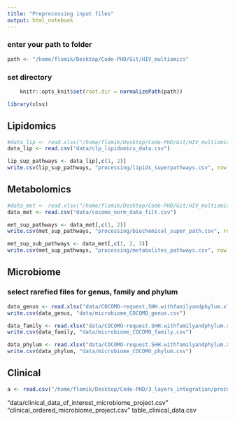 ```yaml
---
title: "Preprocessing input files"
output: html_notebook
---
```





### enter your path to folder
```r
path <- "/home/flomik/Desktop/Code-PHD/Git/HIV_multiomics"
```

### set directory
```r
    knitr::opts_knit$set(root.dir = normalizePath(path)) 
```

```r
library(xlsx)
```

## Lipidomics
```r
#data_lip <- read.xlsx("/home/flomik/Desktop/Code-PHD/Git/HIV_multiomics/data/Original_Scale_Data_CLP.xlsx", 1)
data_lip <- read.csv("data/clp_lipidomics_data.csv")

lip_sup_pathways <- data_lip[,c(1, 2)]
write.csv(lip_sup_pathways, "processing/lipids_superpathways.csv", row.names = FALSE, quote = FALSE)
```

## Metabolomics
```r
#data_met <- read.xlsx("/home/flomik/Desktop/Code-PHD/Git/HIV_multiomics/data/Supplementary Data 1.xlsx", 1)
data_met <- read.csv("data/cocomo_norm_data_filt.csv")

met_sup_pathways <- data_met[,c(1, 2)]
write.csv(met_sup_pathways, "processing/biochemical_super_path.csv", row.names = FALSE, quote = FALSE)

met_sup_sub_pathways <- data_met[,c(1, 2, 3)]
write.csv(met_sup_pathways, "processing/metabolites_pathways.csv", row.names = FALSE, quote = FALSE)
```

## Microbiome
### select rarefied files for genus, family and phylum
```r
data_genus <- read.xlsx("data/COCOMO-request.SHH.withfamilyandphylum.xlsx", 2)
write.csv(data_genus, "data/microbiome_COCOMO_genus.csv")

data_family <- read.xlsx("data/COCOMO-request.SHH.withfamilyandphylum.xlsx", 4)
write.csv(data_family, "data/microbiome_COCOMO_family.csv")

data_phylum <- read.xlsx("data/COCOMO-request.SHH.withfamilyandphylum.xlsx", 6)
write.csv(data_phylum, "data/microbiome_COCOMO_phylum.csv")
```
## Clinical
```r
a <- read.csv("/home/flomik/Desktop/Code-PHD/3_layers_integration/processing/table_clinical_data.csv")
```




"data/clinical_data_of_interest_microbiome_project.csv"
"clinical_ordered_microbiome_project.csv"
table_clinical_data.csv
